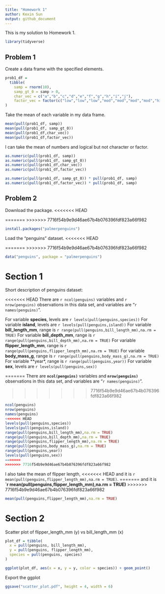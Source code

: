 ```yaml
---
title: "Homework 1"
author: Kexin Sun
output: github_document
---
```


This is my solution to Homework 1.


```r
library(tidyverse)
```

## Problem 1

Create a data frame with the specified elements.

```r
prob1_df = 
  tibble(
    samp = rnorm(10),
    samp_gt_0 = samp > 0,
    char_vec = c("a","b","c","d","e","f","g","h","i","j"),
    factor_vec = factor(c("low","low","low","mod","mod","mod","mod","high","high","high"))
)

```

Take the mean of each variable in my data frame.

```r
mean(pull(prob1_df, samp))
mean(pull(prob1_df, samp_gt_0))
mean(pull(prob1_df,char_vec))
mean(pull(prob1_df,factor_vec))

```

I can take the mean of numbers and logical but not character or factor.

```r
as.numeric(pull(prob1_df, samp))
as.numeric(pull(prob1_df, samp_gt_0))
as.numeric(pull(prob1_df,char_vec))
as.numeric(pull(prob1_df,factor_vec))
```


```r
as.numeric(pull(prob1_df, samp_gt_0)) * pull(prob1_df, samp)
as.numeric(pull(prob1_df,factor_vec)) * pull(prob1_df, samp)

```



## Problem 2

Download the package.
<<<<<<< HEAD

=======
>>>>>>> 7716f54b9e9d46ae67b4b076396fdf823a66f982
```r
install.packages("palmerpenguins")
```


Load the "penguins" dataset.
<<<<<<< HEAD

=======
>>>>>>> 7716f54b9e9d46ae67b4b076396fdf823a66f982
```r
data("penguins", package = "palmerpenguins")
```

# Section 1
Short description of penguins dataset:

<<<<<<< HEAD
There are `r ncol(penguins)` variables and `r nrow(penguins)` observations in this data set,
and variables are "`r names(penguins)`".

For variable **species**, levels are `r levels(pull(penguins,species))`
For variable **island**, levels are `r levels(pull(penguins,island))`
For variable **bill_length_mm**, range is `r range(pull(penguins,bill_length_mm),na.rm = TRUE)`
For variable **bill_depth_mm**, range is `r range(pull(penguins,bill_depth_mm),na.rm = TRUE)`
For variable **flipper_length_mm**, range is `r range(pull(penguins,flipper_length_mm),na.rm = TRUE)`
For variable **body_mass_g**, range is `r range(pull(penguins,body_mass_g),na.rm = TRUE)`
For variable **year*, range is `r range(pull(penguins,year))`
For variable **sex**, levels are `r levels(pull(penguins,sex))`




=======
There are **`ncol(penguins)`** variables and **`nrow(penguins)`** observations in this data set,
and variables are "`r names(penguins)`".

>>>>>>> 7716f54b9e9d46ae67b4b076396fdf823a66f982
```r
ncol(penguins)
nrow(penguins)
names(penguins)
<<<<<<< HEAD
levels(pull(penguins,species))
levels(pull(penguins,island))
range(pull(penguins,bill_length_mm),na.rm = TRUE)
range(pull(penguins,bill_depth_mm),na.rm = TRUE)
range(pull(penguins,flipper_length_mm),na.rm = TRUE)
range(pull(penguins,body_mass_g),na.rm = TRUE)
range(pull(penguins,year))
levels(pull(penguins,sex))
=======
>>>>>>> 7716f54b9e9d46ae67b4b076396fdf823a66f982
```


I also take the mean of flipper length, 
<<<<<<< HEAD
and it is `r mean(pull(penguins,flipper_length_mm),na.rm = TRUE)`.
=======
and it is **`r mean(pull(penguins,flipper_length_mm),na.rm = TRUE)**
>>>>>>> 7716f54b9e9d46ae67b4b076396fdf823a66f982

```r
mean(pull(penguins,flipper_length_mm),na.rm = TRUE)
```


# Section 2
Scatter plot of flipper_length_mm (y) vs bill_length_mm (x) 

```r
plot_df = tibble(
  x = pull(penguins, bill_length_mm),
  y = pull(penguins, flipper_length_mm),
  species = pull(penguins, species)
)

ggplot(plot_df, aes(x = x, y = y, color = species)) + geom_point()
```

Export the ggplot

```r
ggsave("scatter_plot.pdf", height = 4, width = 6)
```

